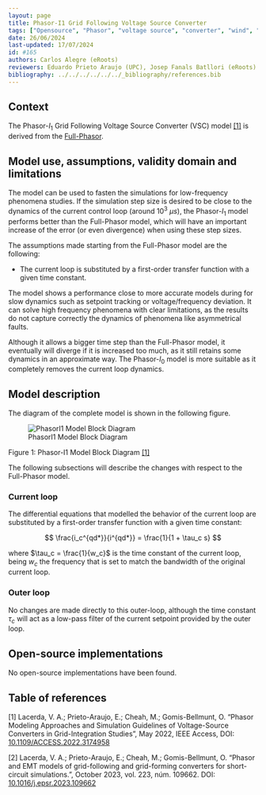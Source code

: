 ```yaml
---
layout: page 
title: Phasor-I1 Grid Following Voltage Source Converter 
tags: ["Opensource", "Phasor", "voltage source", "converter", "wind", "pv", "hvdc"] 
date: 26/06/2024 
last-updated: 17/07/2024
id: #165
authors: Carlos Alegre (eRoots)
reviewers: Eduardo Prieto Araujo (UPC), Josep Fanals Batllori (eRoots)
bibliography: ../../../../../../_bibliography/references.bib
---
```



## Context

The Phasor-$I_1$ Grid Following Voltage Source Converter (VSC) model [[1]](#1) is derived from the [Full-Phasor](../). 

## Model use, assumptions, validity domain and limitations

The model can be used to fasten the simulations for low-frequency phenomena studies. If the simulation step size is desired to be close to the dynamics of the current control loop (around $10^3$ $\mu s$), the Phasor-$I_1$ model performs better than the Full-Phasor model, which will have an important increase of the error (or even divergence) when using these step sizes.

The assumptions made starting from the Full-Phasor model are the following:

* The current loop is substituted by a first-order transfer function with a given time constant.

The model shows a performance close to more accurate models during for slow dynamics such as setpoint tracking or voltage/frequency deviation. It can solve high frequency phenomena with clear limitations, as the results do not capture correctly the dynamics of phenomena like asymmetrical faults.

Although it allows a bigger time step than the Full-Phasor model, it eventually will diverge if it is increased too much, as it still retains some dynamics in an approximate way. The Phasor-$I_0$ model is more suitable as it completely removes the current loop dynamics.

## Model description

The diagram of the complete model is shown in the following figure.

![PhasorI1 Model Block Diagram](PhasorI1.svg){fig-align="center"}

::: {.figure-caption}
Figure 1: Phasor-I1 Model Block Diagram [[1]](#1)
:::

The following subsections will describe the changes with respect to the Full-Phasor model.

### Current loop

The differential equations that modelled the behavior of the current loop are substituted by a first-order transfer function with a given time constant:

$$
\frac{i_c^{qd*}}{i^{qd*}} = \frac{1}{1 + \tau_c s}
$$

where $\tau_c = \frac{1}{w_c}$ is the time constant of the current loop, being $w_c$ the frequency that is set to match the bandwidth of the original current loop. 


### Outer loop

No changes are made directly to this outer-loop, although the time constant $\tau_c$ will act as a low-pass filter of the current setpoint provided by the outer loop.


## Open-source implementations

No open-source implementations have been found.

## Table of references


<a id="1">[1]</a> Lacerda, V. A.; Prieto-Araujo, E.; Cheah, M.; Gomis-Bellmunt, O. "Phasor Modeling Approaches and Simulation Guidelines of Voltage-Source Converters in Grid-Integration Studies", May 2022, IEEE Access, DOI: [10.1109/ACCESS.2022.3174958](https://doi.org/10.1109/ACCESS.2022.3174958)

<a id="2">[2]</a> Lacerda, V. A.; Prieto-Araujo, E.; Cheah, M.; Gomis-Bellmunt, O. "Phasor and EMT models of grid-following and grid-forming converters for short-circuit simulations.", October 2023, vol. 223, núm. 109662. DOI: [10.1016/j.epsr.2023.109662](https://doi.org/10.1016/j.epsr.2023.109662)
